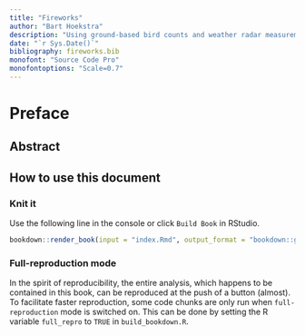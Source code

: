 ```yaml
---
title: "Fireworks"
author: "Bart Hoekstra"
description: "Using ground-based bird counts and weather radar measurements to estimate numbers of birds aloft during NYE fireworks events."
date: "`r Sys.Date()`"
bibliography: fireworks.bib
monofont: "Source Code Pro"
monofontoptions: "Scale=0.7"
---
```

# Preface {-}

## Abstract {-}

## How to use this document {-}

### Knit it {-}
Use the following line in the console or click `Build Book` in RStudio.

```r
bookdown::render_book(input = "index.Rmd", output_format = "bookdown::gitbook", clean = TRUE)
```

### Full-reproduction mode {-#full-repro-mode}
In the spirit of reproducibility, the entire analysis, which happens to be contained in this book, can be reproduced at the push of a button (almost). To facilitate faster reproduction, some code chunks are only run when `full-reproduction` mode is switched on. This can be done by setting the R variable `full_repro` to `TRUE` in `build_bookdown.R`.